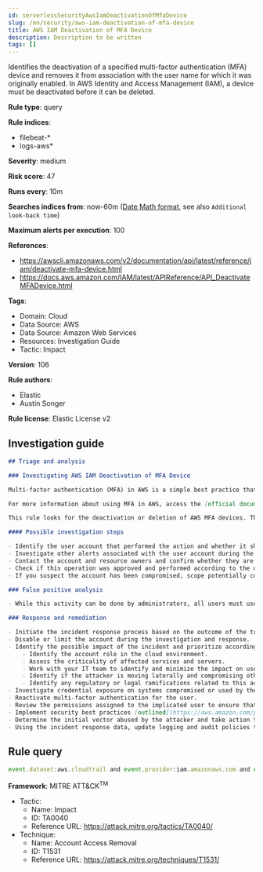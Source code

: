 ```yaml
---
id: serverlessSecurityAwsIamDeactivationOfMfaDevice
slug: /en/security/aws-iam-deactivation-of-mfa-device
title: AWS IAM Deactivation of MFA Device
description: Description to be written
tags: []
---
```


<div id="aws-iam-deactivation-of-mfa-device"></div>

Identifies the deactivation of a specified multi-factor authentication (MFA) device and removes it from association with the user name for which it was originally enabled. In AWS Identity and Access Management (IAM), a device must be deactivated before it can be deleted.

**Rule type**: query

**Rule indices**: 

* filebeat-*
* logs-aws*

**Severity**: medium

**Risk score**: 47

**Runs every**: 10m

**Searches indices from**: now-60m ([Date Math format](((ref))/common-options.html#date-math), see also <DocLink id="serverlessSecurityRulesUiCreate" section="set-the-rules-schedule">`Additional look-back time`</DocLink>)

**Maximum alerts per execution**: 100

**References**: 

* https://awscli.amazonaws.com/v2/documentation/api/latest/reference/iam/deactivate-mfa-device.html
* https://docs.aws.amazon.com/IAM/latest/APIReference/API_DeactivateMFADevice.html

**Tags**: 

* Domain: Cloud
* Data Source: AWS
* Data Source: Amazon Web Services
* Resources: Investigation Guide
* Tactic: Impact

**Version**: 106

**Rule authors**: 

* Elastic
* Austin Songer

**Rule license**: Elastic License v2

## Investigation guide

```markdown
## Triage and analysis

### Investigating AWS IAM Deactivation of MFA Device

Multi-factor authentication (MFA) in AWS is a simple best practice that adds an extra layer of protection on top of your user name and password. With MFA enabled, when a user signs in to an AWS Management Console, they will be prompted for their user name and password (the first factor—what they know), as well as for an authentication code from their AWS MFA device (the second factor—what they have). Taken together, these multiple factors provide increased security for your AWS account settings and resources.

For more information about using MFA in AWS, access the [official documentation](https://docs.aws.amazon.com/IAM/latest/UserGuide/id_credentials_mfa.html).

This rule looks for the deactivation or deletion of AWS MFA devices. These modifications weaken account security and can lead to the compromise of accounts and other assets.

#### Possible investigation steps

- Identify the user account that performed the action and whether it should perform this kind of action.
- Investigate other alerts associated with the user account during the past 48 hours.
- Contact the account and resource owners and confirm whether they are aware of this activity.
- Check if this operation was approved and performed according to the organization's change management policy.
- If you suspect the account has been compromised, scope potentially compromised assets by tracking servers, services, and data accessed by the account in the last 24 hours.

### False positive analysis

- While this activity can be done by administrators, all users must use MFA. The security team should address any potential benign true positive (B-TP), as this configuration can risk the user and domain.

### Response and remediation

- Initiate the incident response process based on the outcome of the triage.
- Disable or limit the account during the investigation and response.
- Identify the possible impact of the incident and prioritize accordingly; the following actions can help you gain context:
    - Identify the account role in the cloud environment.
    - Assess the criticality of affected services and servers.
    - Work with your IT team to identify and minimize the impact on users.
    - Identify if the attacker is moving laterally and compromising other accounts, servers, or services.
    - Identify any regulatory or legal ramifications related to this activity.
- Investigate credential exposure on systems compromised or used by the attacker to ensure all compromised accounts are identified. Reset passwords or delete API keys as needed to revoke the attacker's access to the environment. Work with your IT teams to minimize the impact on business operations during these actions.
- Reactivate multi-factor authentication for the user.
- Review the permissions assigned to the implicated user to ensure that the least privilege principle is being followed.
- Implement security best practices [outlined](https://aws.amazon.com/premiumsupport/knowledge-center/security-best-practices/) by AWS.
- Determine the initial vector abused by the attacker and take action to prevent reinfection via the same vector.
- Using the incident response data, update logging and audit policies to improve the mean time to detect (MTTD) and the mean time to respond (MTTR).
```

## Rule query

```js
event.dataset:aws.cloudtrail and event.provider:iam.amazonaws.com and event.action:(DeactivateMFADevice or DeleteVirtualMFADevice) and event.outcome:success

```

**Framework**: MITRE ATT&CK<sup>TM</sup>

* Tactic:
    * Name: Impact
    * ID: TA0040
    * Reference URL: https://attack.mitre.org/tactics/TA0040/
* Technique:
    * Name: Account Access Removal
    * ID: T1531
    * Reference URL: https://attack.mitre.org/techniques/T1531/

